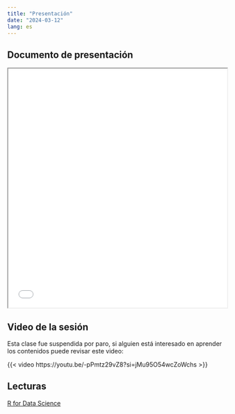 ```yaml
---
title: "Presentación"
date: "2024-03-12"
lang: es
---
```


## Documento de presentación
 
<iframe src=/slides/01-clase1/01-clase1.html height="550" width=100% allowfullscreen="true">
</iframe> 

## Video de la sesión

Esta clase fue suspendida por paro, si alguien está interesado en aprender los contenidos puede revisar este video:

{{< video https://youtu.be/-pPmtz29vZ8?si=jMu95O54wcZoWchs >}}



## Lecturas

[R for Data Science](https://es.r4ds.hadley.nz/introducci%C3%B3n.html)
